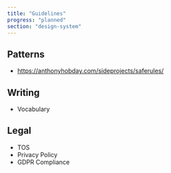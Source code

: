 ```yaml
---
title: "Guidelines"
progress: "planned"
section: "design-system"
---
```


## Patterns 

- https://anthonyhobday.com/sideprojects/saferules/

## Writing

- Vocabulary

## Legal

- TOS
- Privacy Policy
- GDPR Compliance

